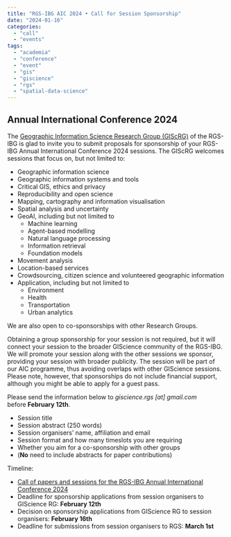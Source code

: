 ```yaml
---
title: "RGS-IBG AIC 2024 • Call for Session Sponsorship"
date: "2024-01-16"
categories: 
  - "call"
  - "events"
tags: 
  - "academia"
  - "conference"
  - "event"
  - "gis"
  - "giscience"
  - "rgs"
  - "spatial-data-science"
---
```


## Annual International Conference 2024

The [Geographic Information Science Research Group (GIScRG)](https://eur03.safelinks.protection.outlook.com/?url=https%3A%2F%2Fgeoinfo.science%2F&data=05%7C02%7Cs.desabbata%40leicester.ac.uk%7Cd842399ccbec425872c008dc1682b0ad%7Caebecd6a31d44b0195ce8274afe853d9%7C0%7C1%7C638409997773841727%7CUnknown%7CTWFpbGZsb3d8eyJWIjoiMC4wLjAwMDAiLCJQIjoiV2luMzIiLCJBTiI6Ik1haWwiLCJXVCI6Mn0%3D%7C3000%7C%7C%7C&sdata=lgFXMBE5pvOu7ZFADxuNko7ZPeqQVDIVWukwjFqsABk%3D&reserved=0) of the RGS-IBG is glad to invite you to submit proposals for sponsorship of your RGS-IBG Annual International Conference 2024 sessions. The GIScRG welcomes sessions that focus on, but not limited to:

- Geographic information science 
- Geographic information systems and tools
- Critical GIS, ethics and privacy
- Reproducibility and open science
- Mapping, cartography and information visualisation
- Spatial analysis and uncertainty
- GeoAI, including but not limited to
    - Machine learning
    - Agent-based modelling
    - Natural language processing
    - Information retrieval
    - Foundation models 
- Movement analysis
- Location-based services
- Crowdsourcing, citizen science and volunteered geographic information
- Application, including but not limited to
    - Environment
    - Health
    - Transportation
    - Urban analytics

We are also open to co-sponsorships with other Research Groups.

Obtaining a group sponsorship for your session is not required, but it will connect your session to the broader GIScience community of the RGS-IBG. We will promote your session along with the other sessions we sponsor, providing your session with broader publicity. The session will be part of our AIC programme, thus avoiding overlaps with other GIScience sessions. Please note, however, that sponsorships do not include financial support, although you might be able to apply for a guest pass.

Please send the information below to _giscience.rgs \[at\] gmail.com_ before **February 12th**.

- Session title
- Session abstract (250 words)
- Session organisers’ name, affiliation and email
- Session format and how many timeslots you are requiring
- Whether you aim for a co-sponsorship with other groups
- (**No** need to include abstracts for paper contributions)

Timeline:

- [Call of papers and sessions for the RGS-IBG Annual International Conference 2024](https://eur03.safelinks.protection.outlook.com/?url=https%3A%2F%2Fwww.rgs.org%2Fresearch%2Fannual-international-conference%2Fcall-for-sessions-papers-and-posters&data=05%7C02%7Cs.desabbata%40leicester.ac.uk%7Cd842399ccbec425872c008dc1682b0ad%7Caebecd6a31d44b0195ce8274afe853d9%7C0%7C1%7C638409997773841727%7CUnknown%7CTWFpbGZsb3d8eyJWIjoiMC4wLjAwMDAiLCJQIjoiV2luMzIiLCJBTiI6Ik1haWwiLCJXVCI6Mn0%3D%7C3000%7C%7C%7C&sdata=DkWqmIAommjJs5Xx4BIc4T3zj8yyent%2BUv6UtWeGnMI%3D&reserved=0)
- Deadline for sponsorship applications from session organisers to GIScience RG: **February 12th**
- Decision on sponsorship applications from GIScience RG to session organisers: **February 16th**
- Deadline for submissions from session organisers to RGS: **March 1st**
